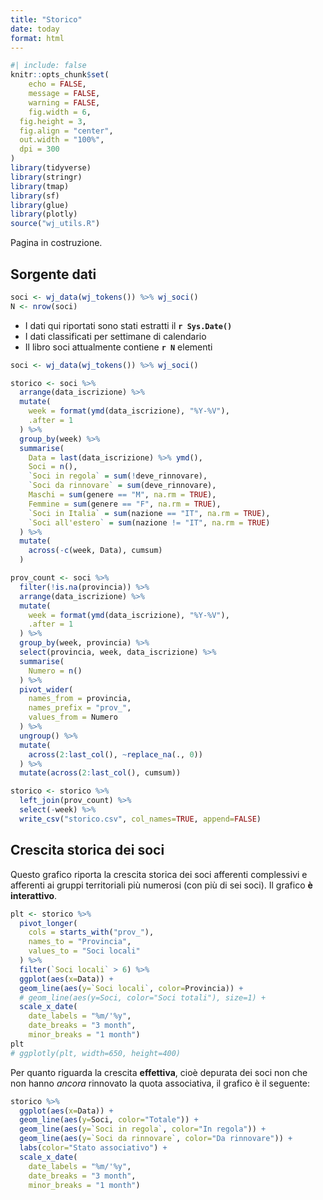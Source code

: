 ```yaml
---
title: "Storico"
date: today
format: html
---
```


```r
#| include: false
knitr::opts_chunk$set(
	echo = FALSE,
	message = FALSE,
	warning = FALSE,
	fig.width = 6,
  fig.height = 3,
  fig.align = "center",
  out.width = "100%",
  dpi = 300
)
library(tidyverse)
library(stringr)
library(tmap)
library(sf)
library(glue)
library(plotly)
source("wj_utils.R")

```


:::{.callout-warning}
Pagina in costruzione.
:::

## Sorgente dati


```r
soci <- wj_data(wj_tokens()) %>% wj_soci()
N <- nrow(soci)
```

* I dati qui riportati sono stati estratti il **`r Sys.Date()`**
* I dati classificati per settimane di calendario
* Il libro soci attualmente contiene **`r N`** elementi

```r
soci <- wj_data(wj_tokens()) %>% wj_soci()
```


```r
storico <- soci %>% 
  arrange(data_iscrizione) %>% 
  mutate(
    week = format(ymd(data_iscrizione), "%Y-%V"),
    .after = 1
  ) %>% 
  group_by(week) %>%
  summarise(
    Data = last(data_iscrizione) %>% ymd(),
    Soci = n(),
    `Soci in regola` = sum(!deve_rinnovare),
    `Soci da rinnovare` = sum(deve_rinnovare),
    Maschi = sum(genere == "M", na.rm = TRUE),
    Femmine = sum(genere == "F", na.rm = TRUE),
    `Soci in Italia` = sum(nazione == "IT", na.rm = TRUE),
    `Soci all'estero` = sum(nazione != "IT", na.rm = TRUE)
  ) %>% 
  mutate(
    across(-c(week, Data), cumsum)
  )
```



```r
prov_count <- soci %>% 
  filter(!is.na(provincia)) %>% 
  arrange(data_iscrizione) %>% 
  mutate(
    week = format(ymd(data_iscrizione), "%Y-%V"),
    .after = 1
  ) %>% 
  group_by(week, provincia) %>% 
  select(provincia, week, data_iscrizione) %>% 
  summarise(
    Numero = n()
  ) %>% 
  pivot_wider(
    names_from = provincia, 
    names_prefix = "prov_",
    values_from = Numero
  ) %>% 
  ungroup() %>% 
  mutate(
    across(2:last_col(), ~replace_na(., 0))
  ) %>%
  mutate(across(2:last_col(), cumsum))

storico <- storico %>% 
  left_join(prov_count) %>% 
  select(-week) %>% 
  write_csv("storico.csv", col_names=TRUE, append=FALSE)
```


## Crescita storica dei soci

Questo grafico riporta la crescita storica dei soci afferenti complessivi e afferenti ai gruppi territoriali più numerosi (con più di sei soci). Il grafico **è interattivo**.

```r
plt <- storico %>% 
  pivot_longer(
    cols = starts_with("prov_"), 
    names_to = "Provincia", 
    values_to = "Soci locali"
  ) %>% 
  filter(`Soci locali` > 6) %>% 
  ggplot(aes(x=Data)) + 
  geom_line(aes(y=`Soci locali`, color=Provincia)) +
  # geom_line(aes(y=Soci, color="Soci totali"), size=1) +
  scale_x_date(
    date_labels = "%m/'%y", 
    date_breaks = "3 month", 
    minor_breaks = "1 month")
plt
# ggplotly(plt, width=650, height=400)
```

Per quanto riguarda la crescita **effettiva**, cioè depurata dei soci non che non hanno *ancora* rinnovato la quota associativa, il grafico è il seguente:

```r
storico %>% 
  ggplot(aes(x=Data)) +
  geom_line(aes(y=Soci, color="Totale")) +
  geom_line(aes(y=`Soci in regola`, color="In regola")) +
  geom_line(aes(y=`Soci da rinnovare`, color="Da rinnovare")) + 
  labs(color="Stato associativo") +
  scale_x_date(
    date_labels = "%m/'%y", 
    date_breaks = "3 month", 
    minor_breaks = "1 month")
```




